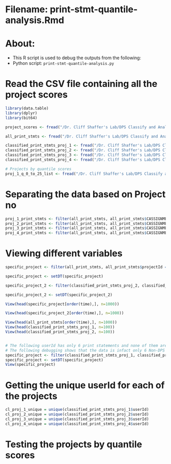 # Filename: print-stmt-quantile-analysis.Rmd

# About: 
 - This R script is used to debug the outputs from the following:
  - Python script: `print-stmt-quantile-analysis.py`


# Read the CSV file containing all the project scores
```r
library(data.table)
library(dplyr)
library(bit64)

project_scores <- fread("/Dr. Cliff Shaffer's Lab/DPS Classify and Analysis Oct, 2018/Analysis by Quantile Values Nov 2018/web-cat-all_output_submission_data.csv")

all_print_stmts <- fread("/Dr. Cliff Shaffer's Lab/DPS Classify and Analysis Oct, 2018/print-stmt all versions/Nov 09, 2018/print-stmts.csv")

classified_print_stmts_proj_1 <- fread("/Dr. Cliff Shaffer's Lab/DPS Classify and Analysis Oct, 2018/Analysis by Quantile Values Nov 2018/From_Python_script/Project 1_print_stmt_list.csv")
classified_print_stmts_proj_2 <- fread("/Dr. Cliff Shaffer's Lab/DPS Classify and Analysis Oct, 2018/Analysis by Quantile Values Nov 2018/From_Python_script/Project 2_print_stmt_list.csv")
classified_print_stmts_proj_3 <- fread("/Dr. Cliff Shaffer's Lab/DPS Classify and Analysis Oct, 2018/Analysis by Quantile Values Nov 2018/From_Python_script/Project 3_print_stmt_list.csv")
classified_print_stmts_proj_4 <- fread("/Dr. Cliff Shaffer's Lab/DPS Classify and Analysis Oct, 2018/Analysis by Quantile Values Nov 2018/From_Python_script/Project 4_print_stmt_list.csv")

# Projects by quantile scores
proj_1_q_0_to_25_list <- fread("/Dr. Cliff Shaffer's Lab/DPS Classify and Analysis Oct, 2018/Analysis by Quantile Values Nov 2018/From_R_script/QuantileScoreWise/Project 1/proj_1_q_0_to_25_list.csv")

```

# Separating the data based on Project no

```r
proj_1_print_stmts <- filter(all_print_stmts, all_print_stmts$CASSIGNMENTNAME == "Project 1")
proj_2_print_stmts <- filter(all_print_stmts, all_print_stmts$CASSIGNMENTNAME == "Project 2")
proj_3_print_stmts <- filter(all_print_stmts, all_print_stmts$CASSIGNMENTNAME == "Project 3")
proj_4_print_stmts <- filter(all_print_stmts, all_print_stmts$CASSIGNMENTNAME == "Project 4")
```

# Viewing different variables
```r
specific_project <- filter(all_print_stmts, all_print_stmts$projectId == "1aa1f06c-44a1-484e-931e-cda257938f44")

specific_project <- setDT(specific_project)

specific_project_2 <- filter(classified_print_stmts_proj_2, classified_print_stmts_proj_2$projectId == "0049f7b2-3c13-4da0-9fa2-553b87cbbe71")

specific_project_2 <- setDT(specific_project_2)

View(head(specific_project[order(time),], n=1000))

View(head(specific_project_2[order(time),], n=1000))

View(head(all_print_stmts[order(time),], n=1000))
View(head(classified_print_stmts_proj_1, n=100))
View(head(classified_print_stmts_proj_2, n=100))


# The following userId has only 6 print statements and none of them are DPS 
# The following debugging shows that the data is infact only 6 Non-DPS 
specific_project <- filter(classified_print_stmts_proj_1, classified_print_stmts_proj_1$userId == 'bcarly')
specific_project <- setDT(specific_project)
View(specific_project)


```

# Getting the unique userId for each of the projects 
```r
cl_proj_1_unique = unique(classified_print_stmts_proj_1$userId)
cl_proj_2_unique = unique(classified_print_stmts_proj_2$userId)
cl_proj_3_unique = unique(classified_print_stmts_proj_3$userId)
cl_proj_4_unique = unique(classified_print_stmts_proj_4$userId)
```

# Testing the projects by quantile scores
```r

```